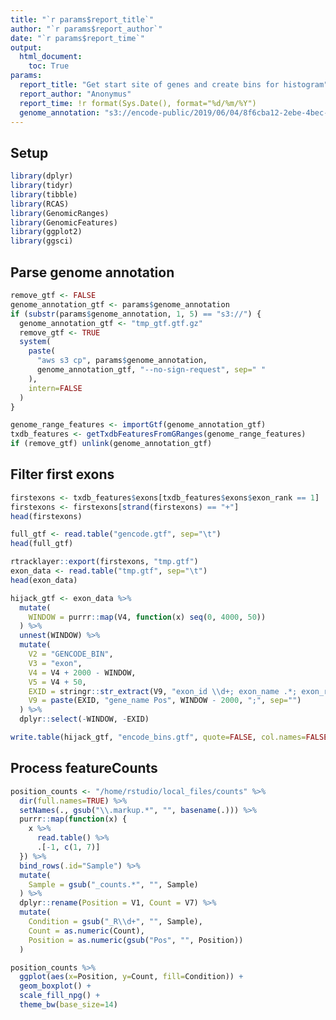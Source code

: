 ```yaml
---
title: "`r params$report_title`"
author: "`r params$report_author`"
date: "`r params$report_time`"
output:
  html_document:
    toc: True
params:
  report_title: "Get start site of genes and create bins for histogram"
  report_author: "Anonymus"
  report_time: !r format(Sys.Date(), format="%d/%m/%Y")
  genome_annotation: "s3://encode-public/2019/06/04/8f6cba12-2ebe-4bec-a15d-53f498979de0/gencode.v29.primary_assembly.annotation_UCSC_names.gtf.gz"
---
```


## Setup

```r
library(dplyr)
library(tidyr)
library(tibble)
library(RCAS)
library(GenomicRanges)
library(GenomicFeatures)
library(ggplot2)
library(ggsci)
```

## Parse genome annotation

```r
remove_gtf <- FALSE
genome_annotation_gtf <- params$genome_annotation
if (substr(params$genome_annotation, 1, 5) == "s3://") {
  genome_annotation_gtf <- "tmp_gtf.gtf.gz"
  remove_gtf <- TRUE
  system(
    paste(
      "aws s3 cp", params$genome_annotation,
      genome_annotation_gtf, "--no-sign-request", sep=" "
    ),
    intern=FALSE
  )
}
```

```r
genome_range_features <- importGtf(genome_annotation_gtf)
txdb_features <- getTxdbFeaturesFromGRanges(genome_range_features)
if (remove_gtf) unlink(genome_annotation_gtf)
```

## Filter first exons

```r
firstexons <- txdb_features$exons[txdb_features$exons$exon_rank == 1]
firstexons <- firstexons[strand(firstexons) == "+"]
head(firstexons)
```
```r
full_gtf <- read.table("gencode.gtf", sep="\t")
head(full_gtf)
```


```r
rtracklayer::export(firstexons, "tmp.gtf")
exon_data <- read.table("tmp.gtf", sep="\t")
head(exon_data)
```

```r
hijack_gtf <- exon_data %>%
  mutate(
    WINDOW = purrr::map(V4, function(x) seq(0, 4000, 50))
  ) %>%
  unnest(WINDOW) %>%
  mutate(
    V2 = "GENCODE_BIN",
    V3 = "exon",
    V4 = V4 + 2000 - WINDOW,
    V5 = V4 + 50,
    EXID = stringr::str_extract(V9, "exon_id \\d+; exon_name .*; exon_rank \\d+; "),
    V9 = paste(EXID, "gene_name Pos", WINDOW - 2000, ";", sep="")
  ) %>%
  dplyr::select(-WINDOW, -EXID)
```

```r
write.table(hijack_gtf, "encode_bins.gtf", quote=FALSE, col.names=FALSE, row.names=FALSE, sep="\t")
```

## Process featureCounts

```r
position_counts <- "/home/rstudio/local_files/counts" %>%
  dir(full.names=TRUE) %>%
  setNames(., gsub("\\.markup.*", "", basename(.))) %>%
  purrr::map(function(x) {
    x %>%
      read.table() %>%
      .[-1, c(1, 7)]
  }) %>%
  bind_rows(.id="Sample") %>%
  mutate(
    Sample = gsub("_counts.*", "", Sample)
  ) %>%
  dplyr::rename(Position = V1, Count = V7) %>%
  mutate(
    Condition = gsub("_R\\d+", "", Sample),
    Count = as.numeric(Count),
    Position = as.numeric(gsub("Pos", "", Position))
  )
```

```r
position_counts %>%
  ggplot(aes(x=Position, y=Count, fill=Condition)) +
  geom_boxplot() +
  scale_fill_npg() +
  theme_bw(base_size=14)
```

